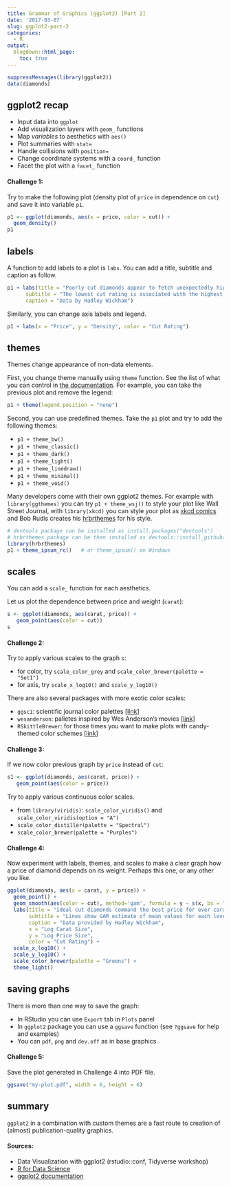 ```yaml
---
title: Grammar of Graphics (ggplot2) [Part 2]
date: '2017-03-07'
slug: ggplot2-part-2
categories:
  - R
output:
  blogdown::html_page:
    toc: true
---
```


```r
suppressMessages(library(ggplot2)) 
data(diamonds)
```

## ggplot2 recap

* Input data into `ggplot`
* Add visualization layers with `geom_` functions
* Map *variables* to aesthetics with `aes()`
* Plot summaries with `stat=`
* Handle collisions with `position=`
* Change coordinate systems with a `coord_` function
* Facet the plot with a `facet_` function

#### Challenge 1:

Try to make the following plot (density plot of `price` in dependence on `cut`) and save it into variable `p1`.

```r
p1 <- ggplot(diamonds, aes(x = price, color = cut)) +
  geom_density()
p1
```

## labels

A function to add labels to a plot is `labs`. You can add a title, subtitle and caption as follow.

```r
p1 + labs(title = "Poorly cut diamonds appear to fetch unexpectedly high prices",
      subtitle = "The lowest cut rating is associated with the highest mode price",
      caption = "Data by Hadley Wickham")
```

Similarly, you can change axis labels and legend.

```r
p1 + labs(x = "Price", y = "Density", color = "Cut Rating")
```

## themes

Themes change appearance of non-data elements.

First, you change theme manually using `theme` function. See the list of what you can control in [the documentation](http://docs.ggplot2.org/current/theme.html). For example, you can take the previous plot and remove the legend:

```r
p1 + theme(legend.position = "none")
```


Second, you can use predefined themes. Take the `p1` plot and try to add the following themes:

* `p1 + theme_bw()`
* `p1 + theme_classic()`
* `p1 + theme_dark()`
* `p1 + theme_light()`
* `p1 + theme_linedraw()`
* `p1 + theme_minimal()`
* `p1 + theme_void()`

Many developers come with their own ggplot2 themes. For example with `library(ggthemes)` you can try `p1 + theme_wsj()` to style your plot like Wall Street Journal, with `library(xkcd)` you can style your plot as [xkcd comics](https://xkcd.com/1798/) and Bob Rudis creates his [hrbrthemes](https://github.com/hrbrmstr/hrbrthemes) for his style.

```r
# devtools package can be installed as install.packages("devtools")
# hrbrthemes package can be then installed as devtools::install_github("hrbrmstr/hrbrthemes")
library(hrbrthemes)
p1 + theme_ipsum_rc()   # or theme_ipsum() on Windows
```

## scales

You can add a `scale_` function for each aesthetics.

Let us plot the dependence between price and weight (`carat`):

```r
s <- ggplot(diamonds, aes(carat, price)) +
   geom_point(aes(color = cut))
s
```

#### Challenge 2:

Try to apply various scales to the graph `s`:

* for color, try `scale_color_grey` and `scale_color_brewer(palette = "Set1")`
* for axis, try `scale_x_log10()` and `scale_y_log10()`

There are also several packages with more exotic color scales:

* `ggsci`: scientific journal color palettes [[link]](https://cran.r-project.org/web/packages/ggsci/vignettes/ggsci.html)
* `wesanderson`: palletes inspired by Wes Anderson's movies [[link]](https://github.com/karthik/wesanderson)
* `RSkittleBrewer`: for those times you want to make plots with candy-themed color schemes [[link]](https://github.com/alyssafrazee/RSkittleBrewer)

#### Challenge 3:

If we now color previous graph by `price` instead of `cut`:

```r
s1 <- ggplot(diamonds, aes(carat, price)) +
   geom_point(aes(color = price))
```

Try to apply various continuous color scales.

* from `library(viridis)`: `scale_color_viridis()` and `scale_color_viridis(option = "A")`
* `scale_color_distiller(palette = "Spectral")`
* `scale_color_brewer(palette = "Purples")`

#### Challenge 4:

Now experiment with labels, themes, and scales to make a clear graph how a price of diamond depends on its weight. Perhaps this one, or any other you like.

```r
ggplot(diamonds, aes(x = carat, y = price)) +
  geom_point() +
  geom_smooth(aes(color = cut), method='gam', formula = y ~ s(x, bs = "cs"), se = FALSE) +
  labs(title = "Ideal cut diamonds command the best price for ever carat size",
       subtitle = "Lines show GAM estimate of mean values for each level of cut",
       caption = "Data provided by Hadley Wickham",
       x = "Log Carat Size",
       y = "Log Price Size",
       color = "Cut Rating") +
  scale_x_log10() +
  scale_y_log10() +
  scale_color_brewer(palette = "Greens") +
  theme_light()
```

## saving graphs

There is more than one way to save the graph:

* In RStudio you can use `Export` tab in `Plots` panel
* In `ggplot2` package you can use a `ggsave` function (see `?ggsave` for help and examples)
* You can `pdf`, `png` and `dev.off` as in base graphics 

#### Challenge 5:

Save the plot generated in Challenge 4 into PDF file.

```r
ggsave("my-plot.pdf", width = 6, height = 6)
```

## summary 

`ggplot2` in a combination with custom themes are a fast route to creation of (almost) publication-quality graphics.

#### Sources:

* Data Visualization with ggplot2 (rstudio::conf, Tidyverse workshop)
* [R for Data Science](http://r4ds.had.co.nz/data-visualisation.html)
* [ggplot2 documentation](http://ggplot2.org/)

